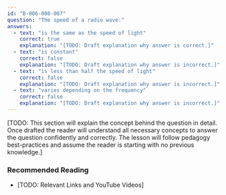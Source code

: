 ```yaml
---
id: "B-006-008-007"
question: "The speed of a radio wave:"
answers:
  - text: "is the same as the speed of light"
    correct: true
    explanation: "[TODO: Draft explanation why answer is correct.]"
  - text: "is constant"
    correct: false
    explanation: "[TODO: Draft explanation why answer is incorrect.]"
  - text: "is less than half the speed of light"
    correct: false
    explanation: "[TODO: Draft explanation why answer is incorrect.]"
  - text: "varies depending on the frequency"
    correct: false
    explanation: "[TODO: Draft explanation why answer is incorrect.]"
---
```


[TODO: This section will explain the concept behind the question in detail. Once drafted the reader will understand all necessary concepts to answer the question confidently and correctly. The lesson will follow pedagogy best-practices and assume the reader is starting with no previous knowledge.]

### Recommended Reading

- [TODO: Relevant Links and YouTube Videos]
